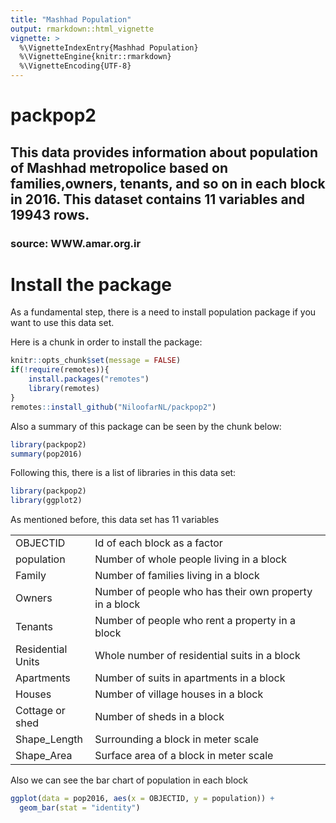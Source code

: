 ```yaml
---
title: "Mashhad Population"
output: rmarkdown::html_vignette
vignette: >
  %\VignetteIndexEntry{Mashhad Population}
  %\VignetteEngine{knitr::rmarkdown}
  %\VignetteEncoding{UTF-8}
---
```


# packpop2

## This data provides information about population of Mashhad metropolice based on families,owners, tenants, and so on in each block in 2016. This dataset contains 11 variables and 19943 rows.

### **source:** WWW.amar.org.ir

# Install the package

As a fundamental step, there is a need to install population package if you want to use this data set.

Here is a chunk in order to install the package:

```r
knitr::opts_chunk$set(message = FALSE)
if(!require(remotes)){
    install.packages("remotes")
    library(remotes)
}
remotes::install_github("NiloofarNL/packpop2")
```

Also a summary of this package can be seen by the chunk below:

```r
library(packpop2)
summary(pop2016)

```

Following this, there is a list of libraries in this data set:

```r
library(packpop2)
library(ggplot2)

```

As mentioned before, this data set has 11 variables

|                   |                                                        |
|-------------------|--------------------------------------------------------|
| OBJECTID          | Id of each block as a factor                           |
| population        | Number of whole people living in a block               |
| Family            | Number of families living in a block                   |
| Owners            | Number of people who has their own property in a block |
| Tenants           | Number of people who rent a property in a block        |
| Residential Units | Whole number of residential suits in a block           |
| Apartments        | Number of suits in apartments in a block               |
| Houses            | Number of village houses in a block                    |
| Cottage or shed   | Number of sheds in a block                             |
| Shape_Length      | Surrounding a block in meter scale                     |
| Shape_Area        | Surface area of a block in meter scale                 |

Also we can see the bar chart of population in each block

```r
ggplot(data = pop2016, aes(x = OBJECTID, y = population)) + 
  geom_bar(stat = "identity")
```
